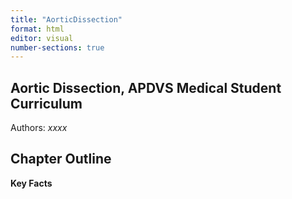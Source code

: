 ```yaml
---
title: "AorticDissection"
format: html
editor: visual
number-sections: true
---
```


## Aortic Dissection, APDVS Medical Student Curriculum

Authors: *xxxx*

## Chapter Outline

**Key Facts**